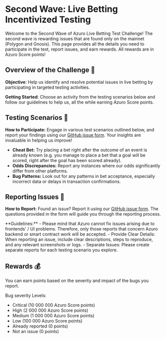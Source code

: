 

# Second Wave: Live Betting Incentivized Testing


Welcome to the Second Wave of Azuro Live Betting Test Challenge! The second wave is rewarding issues that are found only on the mainnet (Polygon and Gnosis).
This page provides all the details you need to participate in the test, report issues, and earn rewards. All rewards are in Azuro Score points!

## Overview of the Challenge 🌟

**Objective**: Help us identify and resolve potential issues in live betting by participating in targeted testing activities.

**Getting Started**: Choose an activity from the testing scenarios below and follow our guidelines to help us, all the while earning Azuro Score points.

## Testing Scenarios 🧪

**How to Participate:** Engage in various test scenarios outlined below,
and report your findings using our [GitHub issue form](https://github.com/Azuro-protocol/Live-Betting-Bug-Report/issues).
Your insights are invaluable in helping us improve!

- **Cheat Bet:** Try placing a bet right after the outcome of an event is already known (e.g. you manage to place a bet that a goal will be scored,
right after the goal has been scored already).
- **Odds Discrepancies:** Report any instances where our odds significantly differ from other platforms.
- **Bug Patterns:** Look out for any patterns in bet acceptance, especially incorrect data or delays in transaction confirmations.

## Reporting Issues 📝

**How to Report:** Found an issue? Report it using our [GitHub issue form](https://github.com/Azuro-protocol/Live-Betting-Bug-Report/issues).
The questions provided in the form will guide you through the reporting process.

<Callout type="advice">
  **Guidelines:**
  - Please mind that Azuro cannot fix issues arising due to frontends' / UI problems. Therefore, only those reports that concern Azuro backend or smart contract work will be accepted. 
  - Provide Clear Details: When reporting an issue, include clear descriptions, steps to reproduce, and any relevant screenshots or logs.
  - Separate Issues: Please create separate reports for each testing scenario you explore.
</Callout>

## Rewards 💰

You can earn points based on the severity and impact of the bugs you report.

Bug severity Levels:
  - Critical (10 000 000 Azuro Score points)
  - High (2 000 000 Azuro Score points)
  - Medium (1 000 000 Azuro Score points)
  - Low (100 000 Azuro Score points)
  - Already reported (0 points)
  - Not an issue (0 points)